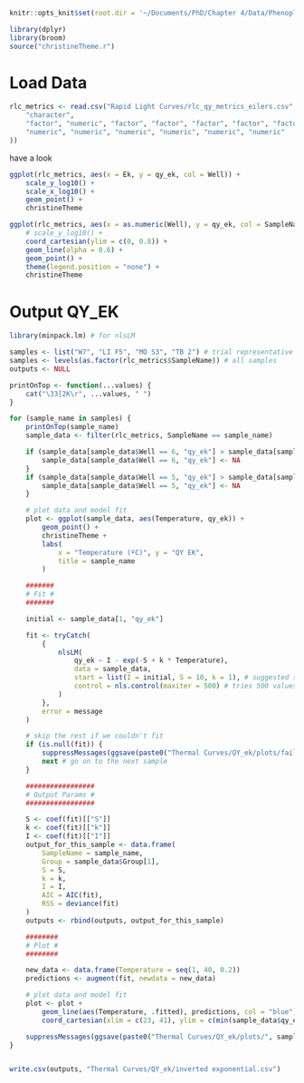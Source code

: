 ```r
knitr::opts_knit$set(root.dir = '~/Documents/PhD/Chapter 4/Data/Phenoplate data/R analysis')
```

```r
library(dplyr)
library(broom)
source("christineTheme.r")
```

# Load Data
```r
rlc_metrics <- read.csv("Rapid Light Curves/rlc_qy_metrics_eilers.csv", header = TRUE, colClasses = c(
    "character",
    "factor", "numeric", "factor", "factor", "factor", "factor", "factor", "factor",
    "numeric", "numeric", "numeric", "numeric", "numeric", "numeric"
))
```

have a look
```R
ggplot(rlc_metrics, aes(x = Ek, y = qy_ek, col = Well)) +
    scale_y_log10() +
    scale_x_log10() +
    geom_point() +
    christineTheme

ggplot(rlc_metrics, aes(x = as.numeric(Well), y = qy_ek, col = SampleName)) +
    # scale_y_log10() +
    coord_cartesian(ylim = c(0, 0.8)) +
    geom_line(alpha = 0.6) +
    geom_point() +
    theme(legend.position = "none") +
    christineTheme
```

# Output QY_EK
```r
library(minpack.lm) # for nlsLM

samples <- list("W7", "LI F5", "MO S3", "TB 2") # trial representative samples
samples <- levels(as.factor(rlc_metrics$SampleName)) # all samples
outputs <- NULL

printOnTop <- function(...values) {
    cat("\33[2K\r", ...values, " ")
}

for (sample_name in samples) {
    printOnTop(sample_name)
    sample_data <- filter(rlc_metrics, SampleName == sample_name)

    if (sample_data[sample_data$Well == 6, "qy_ek"] > sample_data[sample_data$Well == 5, "qy_ek"]) {
        sample_data[sample_data$Well == 6, "qy_ek"] <- NA
    }
    if (sample_data[sample_data$Well == 5, "qy_ek"] > sample_data[sample_data$Well == 4, "qy_ek"]) {
        sample_data[sample_data$Well == 5, "qy_ek"] <- NA
    }

    # plot data and model fit
    plot <- ggplot(sample_data, aes(Temperature, qy_ek)) +
        geom_point() +
        christineTheme +
        labs(
            x = "Temperature (ºC)", y = "QY EK",
            title = sample_name
        )

    #######
    # Fit #
    #######

    initial <- sample_data[1, "qy_ek"]

    fit <- tryCatch(
        {
            nlsLM(
                qy_ek ~ I - exp(-S + k * Temperature),
                data = sample_data,
                start = list(I = initial, S = 10, k = 1), # suggested start values the make sense with my data
                control = nls.control(maxiter = 500) # tries 500 values to find the best fit
            )
        },
        error = message
    )

    # skip the rest if we couldn't fit
    if (is.null(fit)) {
        suppressMessages(ggsave(paste0("Thermal Curves/QY_ek/plots/failed/", sample_name, ".png"), plot))
        next # go on to the next sample
    }

    #################
    # Output Params #
    #################

    S <- coef(fit)[["S"]]
    k <- coef(fit)[["k"]]
    I <- coef(fit)[["I"]]
    output_for_this_sample <- data.frame(
        SampleName = sample_name,
        Group = sample_data$Group[1],
        S = S,
        k = k,
        I = I,
        AIC = AIC(fit),
        RSS = deviance(fit)
    )
    outputs <- rbind(outputs, output_for_this_sample)

    ########
    # Plot #
    ########

    new_data <- data.frame(Temperature = seq(1, 40, 0.2))
    predictions <- augment(fit, newdata = new_data)

    # plot data and model fit
    plot <- plot +
        geom_line(aes(Temperature, .fitted), predictions, col = "blue") +
        coord_cartesian(xlim = c(23, 41), ylim = c(min(sample_data$qy_ek), max(sample_data$qy_ek)))

    suppressMessages(ggsave(paste0("Thermal Curves/QY_ek/plots/", sample_name, ".png"), plot))
}


write.csv(outputs, "Thermal Curves/QY_ek/inverted exponential.csv")
```

